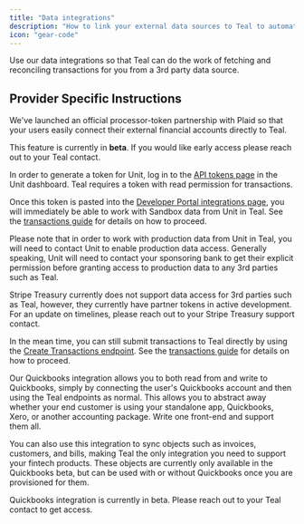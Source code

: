 ```yaml
---
title: "Data integrations"
description: "How to link your external data sources to Teal to automate transaction input."
icon: "gear-code"
---
```


Use our data integrations so that Teal can do the work of fetching and reconciling transactions for you from a 3rd party data source.

## Provider Specific Instructions

<Tabs>
  <Tab title="Plaid">

We've launched an official processor-token partnership with Plaid so that your users easily connect their external financial accounts directly to Teal.

<Note>This feature is currently in **beta**. If you would like early access please reach out to your Teal contact.</Note>
  </Tab>
  <Tab title="Unit">

In order to generate a token for Unit, log in to the
<a href="https://app.s.unit.sh/api-tokens">API tokens page</a> in the Unit dashboard.
Teal requires a token with read permission for transactions.

Once this token is pasted into the [Developer Portal integrations page](https://developer.teal.dev/integrations), you will immediately be able to work with Sandbox data from Unit in Teal. See the [transactions guide](/transactions/overview) for details on how to proceed.

Please note that in order to work with production data from Unit in Teal, you will need to contact Unit to enable production data access. Generally speaking, Unit will need to contact your sponsoring bank to get their explicit permission before granting access to production data to any 3rd parties such as Teal.

  </Tab>
  <Tab title="Stripe Treasury">
Stripe Treasury currently does not support data access for 3rd parties such as Teal, however, they currently have partner tokens in active development. For an update on timelines, please reach out to your Stripe Treasury support contact.

In the mean time, you can still submit transactions to Teal directly by using the [Create Transactions endpoint](/api-reference/transactions/create_transactions). See the [transactions guide](/transactions/overview) for details on how to proceed.

  </Tab>
  <Tab title="Quickbooks">

Our Quickbooks integration allows you to both read from and write to Quickbooks, simply by connecting the user's Quickbooks account and then using the Teal endpoints as normal. This allows you to abstract away whether your end customer is using your standalone app, Quickbooks, Xero, or another accounting package. Write one front-end and support them all.

You can also use this integration to sync objects such as invoices, customers, and bills, making Teal the only integration you need to support your fintech products. These objects are currently only available in the Quickbooks beta, but can be used with or without Quickbooks once you are provisioned for them.

Quickbooks integration is currently in beta. Please reach out to your Teal contact to get access.

  </Tab>
</Tabs>